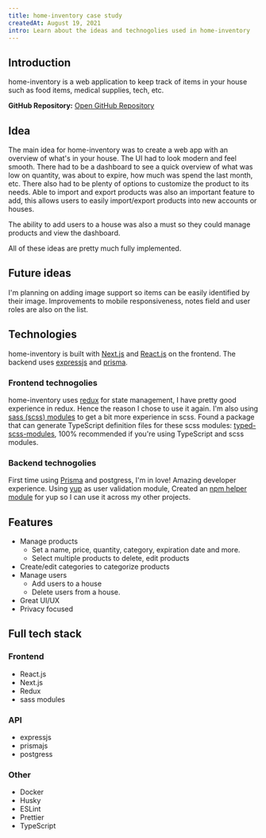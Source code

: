 ```yaml
---
title: home-inventory case study
createdAt: August 19, 2021
intro: Learn about the ideas and technogolies used in home-inventory
---
```


## Introduction

home-inventory is a web application to keep track of items in your house such as food items, medical supplies, tech, etc.

**GitHub Repository:** [Open GitHub Repository](https://github.com/dev-caspertheghost/home-inventory)

## Idea

The main idea for home-inventory was to create a web app with an overview of what's in your house.
The UI had to look modern and feel smooth. There had to be a dashboard to see a quick overview of what was low on quantity,
was about to expire, how much was spend the last month, etc.
There also had to be plenty of options to customize the product to its needs.
Able to import and export products was also an important feature to add, this allows users to easily import/export products into new accounts or houses.

The ability to add users to a house was also a must so they could manage products and view the dashboard.

All of these ideas are pretty much fully implemented.

## Future ideas

I'm planning on adding image support so items can be easily identified by their image.
Improvements to mobile responsiveness, notes field and user roles are also on the list.

## Technologies

home-inventory is built with [Next.js](https://nextjs.org) and [React.js](https://reactjs.org) on the frontend. The backend uses [expressjs](https://expressjs.com) and [prisma](https://prisma.io).

### Frontend technogolies

home-inventory uses [redux](https://redux.js.org/) for state management, I have pretty good experience in redux.
Hence the reason I chose to use it again.
I'm also using [sass (scss) modules](https://nextjs.org/docs/basic-features/built-in-css-support) to get a bit more experience in scss.
Found a package that can generate TypeScript definition files for these scss modules: [typed-scss-modules](https://github.com/skovy/typed-scss-modules),
100% recommended if you're using TypeScript and scss modules.

### Backend technogolies

First time using [Prisma](https://prisma.io) and postgress, I'm in love! Amazing developer experience.
Using [yup](https://npm.im/yup) as user validation module,
Created an [npm helper module](https://npm.im/@casper124578/utils) for yup so I can use it across my other projects.

## Features

- Manage products
  - Set a name, price, quantity, category, expiration date and more.
  - Select multiple products to delete, edit products
- Create/edit categories to categorize products
- Manage users
  - Add users to a house
  - Delete users from a house.
- Great UI/UX
- Privacy focused

## Full tech stack

### Frontend

- React.js
- Next.js
- Redux
- sass modules

### API

- expressjs
- prismajs
- postgress

### Other

- Docker
- Husky
- ESLint
- Prettier
- TypeScript
